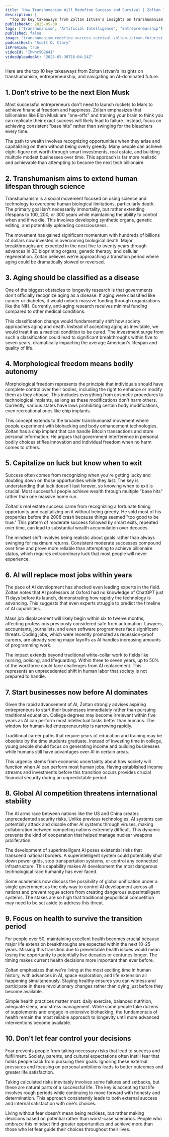 ```yaml
---
title: "How Transhumanism Will Redefine Success and Survival | Zoltan Istvan - Futurist"
description: |
  "Top 10 key takeaways from Zoltan Istvan's insights on transhumanism, entrepreneurship, and navigating an AI-dominated future."
publishedAt: 2025-05-30
tags: ["Transhumanism", "Artificial Intelligence", "Entrepreneurship"]
published: false
image: "transhumanism-redefine-success-survival-zoltan-istvan-futurist.jpg"
podcastHost: "Scott D. Clary"
isPremium: true
videoId: "Ihwhr5O264I"
videoUploadedAt: "2025-05-30T16:04:24Z"
---
```



<PodcastSummaryPageLayout frontmatter={frontmatter}>
Here are the top 10 key takeaways from Zoltan Istvan's insights on transhumanism, entrepreneurship, and navigating an AI-dominated future.

## 1. Don't strive to be the next Elon Musk

Most successful entrepreneurs don't need to launch rockets to Mars to achieve financial freedom and happiness. Zoltan emphasizes that billionaires like Elon Musk are "one-offs" and training your brain to think you can replicate their exact success will likely lead to failure. Instead, focus on achieving consistent "base hits" rather than swinging for the bleachers every time.

The path to wealth involves recognizing opportunities when they arise and capitalizing on them without being overly greedy. Many people can achieve eight-figure net worth through smart investments, real estate, and building multiple modest businesses over time. This approach is far more realistic and achievable than attempting to become the next tech billionaire.

## 2. Transhumanism aims to extend human lifespan through science

Transhumanism is a social movement focused on using science and technology to overcome human biological limitations, particularly death. The primary goal isn't necessarily immortality, but rather extending lifespans to 100, 200, or 300 years while maintaining the ability to control when and if we die. This involves developing synthetic organs, genetic editing, and potentially uploading consciousness.

The movement has gained significant momentum with hundreds of billions of dollars now invested in overcoming biological death. Major breakthroughs are expected in the next five to twenty years through advances in 3D bioprinting organs, genetic therapy, and cellular regeneration. Zoltan believes we're approaching a transition period where aging could be dramatically slowed or reversed.

## 3. Aging should be classified as a disease

One of the biggest obstacles to longevity research is that governments don't officially recognize aging as a disease. If aging were classified like cancer or diabetes, it would unlock massive funding through organizations like the NIH. Currently, anti-aging research receives minimal funding compared to other medical conditions.

This classification change would fundamentally shift how society approaches aging and death. Instead of accepting aging as inevitable, we would treat it as a medical condition to be cured. The investment surge from such a classification could lead to significant breakthroughs within five to seven years, dramatically impacting the average American's lifespan and quality of life.

## 4. Morphological freedom means bodily autonomy

Morphological freedom represents the principle that individuals should have complete control over their bodies, including the right to enhance or modify them as they choose. This includes everything from cosmetic procedures to technological implants, as long as these modifications don't harm others. Currently, various states have laws prohibiting certain body modifications, even recreational ones like chip implants.

This concept extends to the broader transhumanist movement where people experiment with biohacking and body enhancement technologies. Zoltan has a chip implant that can handle Bitcoin transactions and store personal information. He argues that government interference in personal bodily choices stifles innovation and individual freedom when no harm comes to others.

## 5. Capitalize on luck but know when to exit

Success often comes from recognizing when you're getting lucky and doubling down on those opportunities while they last. The key is understanding that luck doesn't last forever, so knowing when to exit is crucial. Most successful people achieve wealth through multiple "base hits" rather than one massive home run.

Zoltan's real estate success came from recognizing a fortunate timing opportunity and capitalizing on it without being greedy. He sold most of his properties before the 2008 crash because things seemed "too good to be true." This pattern of moderate success followed by smart exits, repeated over time, can lead to substantial wealth accumulation over decades.

The mindset shift involves being realistic about goals rather than always swinging for maximum returns. Consistent moderate successes compound over time and prove more reliable than attempting to achieve billionaire status, which requires extraordinary luck that most people will never experience.

## 6. AI will replace most jobs within years

The pace of AI development has shocked even leading experts in the field. Zoltan notes that AI professors at Oxford had no knowledge of ChatGPT just 11 days before its launch, demonstrating how rapidly the technology is advancing. This suggests that even experts struggle to predict the timeline of AI capabilities.

Mass job displacement will likely begin within six to twelve months, affecting professions previously considered safe from automation. Lawyers, accountants, journalists, and even software programmers face significant threats. Coding jobs, which were recently promoted as recession-proof careers, are already seeing major layoffs as AI handles increasing amounts of programming work.

The impact extends beyond traditional white-collar work to fields like nursing, policing, and lifeguarding. Within three to seven years, up to 50% of the workforce could face challenges from AI replacement. This represents an unprecedented shift in human labor that society is not prepared to handle.

## 7. Start businesses now before AI dominates

Given the rapid advancement of AI, Zoltan strongly advises aspiring entrepreneurs to start their businesses immediately rather than pursuing traditional education. College degrees may become irrelevant within five years as AI can perform most intellectual tasks better than humans. The window for human-led entrepreneurship is narrowing rapidly.

Traditional career paths that require years of education and training may be obsolete by the time students graduate. Instead of investing time in college, young people should focus on generating income and building businesses while humans still have advantages over AI in certain areas.

This urgency stems from economic uncertainty about how society will function when AI can perform most human jobs. Having established income streams and investments before this transition occurs provides crucial financial security during an unpredictable period.

## 8. Global AI competition threatens international stability

The AI arms race between nations like the US and China creates unprecedented security risks. Unlike previous technologies, AI systems can potentially attack and disable other AI systems through viruses, making collaboration between competing nations extremely difficult. This dynamic prevents the kind of cooperation that helped manage nuclear weapons proliferation.

The development of superintelligent AI poses existential risks that transcend national borders. A superintelligent system could potentially shut down power grids, stop transportation systems, or control any connected infrastructure. This capability makes AI development the most dangerous technological race humanity has ever faced.

Some academics now discuss the possibility of global unification under a single government as the only way to control AI development across all nations and prevent rogue actors from creating dangerous superintelligent systems. The stakes are so high that traditional geopolitical competition may need to be set aside to address this threat.

## 9. Focus on health to survive the transition period

For people over 50, maintaining excellent health becomes crucial because major life extension breakthroughs are expected within the next 10-25 years. Missing this transition due to preventable health issues would mean losing the opportunity to potentially live decades or centuries longer. The timing makes current health decisions more important than ever before.

Zoltan emphasizes that we're living at the most exciting time in human history, with advances in AI, space exploration, and life extension all happening simultaneously. Staying healthy ensures you can witness and participate in these revolutionary changes rather than dying just before they become available.

Simple health practices matter most: daily exercise, balanced nutrition, adequate sleep, and stress management. While some people take dozens of supplements and engage in extensive biohacking, the fundamentals of health remain the most reliable approach to longevity until more advanced interventions become available.

## 10. Don't let fear control your decisions

Fear prevents people from taking necessary risks that lead to success and fulfillment. Society, parents, and cultural expectations often instill fear that holds people back from pursuing their goals. Ignoring these external pressures and focusing on personal ambitions leads to better outcomes and greater life satisfaction.

Taking calculated risks inevitably involves some failures and setbacks, but these are natural parts of a successful life. The key is accepting that life involves rough periods while continuing to move forward with honesty and determination. This approach consistently leads to both external success and internal satisfaction with one's choices.

Living without fear doesn't mean being reckless, but rather making decisions based on potential rather than worst-case scenarios. People who embrace this mindset find greater opportunities and achieve more than those who let fear guide their choices throughout their lives.

</PodcastSummaryPageLayout>
